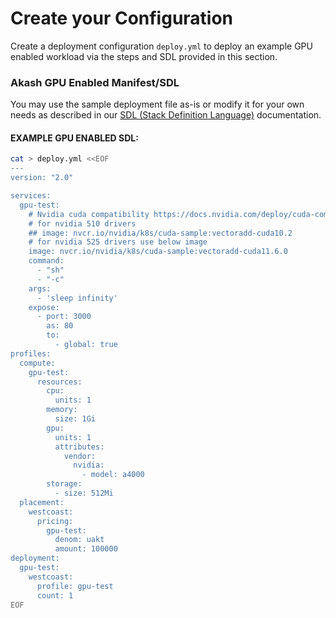 # Create your Configuration

Create a deployment configuration `deploy.yml` to deploy an example GPU enabled workload via the steps and SDL provided in this section.

### Akash GPU Enabled Manifest/SDL

You may use the sample deployment file as-is or modify it for your own needs as described in our [SDL (Stack Definition Language)](https://github.com/ovrclk/docs/blob/master/sdl/README.md) documentation.

#### EXAMPLE GPU ENABLED SDL:

```bash
cat > deploy.yml <<EOF
---
version: "2.0"

services:
  gpu-test:
    # Nvidia cuda compatibility https://docs.nvidia.com/deploy/cuda-compatibility/
    # for nvidia 510 drivers
    ## image: nvcr.io/nvidia/k8s/cuda-sample:vectoradd-cuda10.2
    # for nvidia 525 drivers use below image
    image: nvcr.io/nvidia/k8s/cuda-sample:vectoradd-cuda11.6.0
    command:
      - "sh"
      - "-c"
    args:
      - 'sleep infinity'
    expose:
      - port: 3000
        as: 80
        to:
          - global: true
profiles:
  compute:
    gpu-test:
      resources:
        cpu:
          units: 1
        memory:
          size: 1Gi
        gpu:
          units: 1
          attributes:
            vendor:
              nvidia:
                - model: a4000
        storage:
          - size: 512Mi
  placement:
    westcoast:
      pricing:
        gpu-test:
          denom: uakt
          amount: 100000
deployment:
  gpu-test:
    westcoast:
      profile: gpu-test
      count: 1
EOF
```
